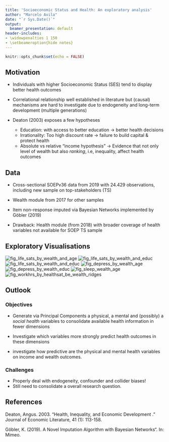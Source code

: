 ```yaml
---
title: 'Socioeconomic Status and Health: An exploratory analysis'
author: "Marcelo Avila"
date: "`r Sys.Date()`"
output:
  beamer_presentation: default
header-includes:
- \widowpenalties 1 150
- \setbeameroption{hide notes}
---
```


```r
knitr::opts_chunk$set(echo = FALSE)
```


## Motivation 

- Individuals with higher Socioeconomic Status (SES) tend to display better health outcomes

- Correlational relationship well established in literature but (causal) mechanisms are 
hard to investigate due to endogeneity and long-term development (multiple generations)

- Deaton (2003) exposes a few hypotheses

  - Education: with access to better education -> better health decisions
  - Irrationality: Too high discount rate -> failure to build capital & protect health
  - Absolute vs relative  "income hypothesis” -> Evidence that not only level of wealth but also
  _ranking_, i.e, inequality, affect health outcomes


## Data 

- Cross-sectional SOEPv36 data from 2019 with 24.429 observations, including new sample on
top-stakeholders (TS)

- Wealth module from 2017 for other samples

- Item non-response imputed via Bayesian Networks implemented by Göbler (2019)

- Drawback: Health module (from 2018) with broader coverage of health variables not available for
SOEP TS sample


## Exploratory Visualisations {.allowframebreaks}


![fig_life_sats_by_wealth_and_age]("figures/fig_life_sats_by_wealth_and_age.png")
![fig_life_sats_by_wealth_and_educ]("figures/fig_life_sats_by_wealth_and_educ.png")
![fig_life_sats_by_wealth_and_educ]("figures/fig_life_sats_by_wealth_x_age_educ_both.png")
![fig_depress_by_wealth_age]("figures/fig_depress_by_wealth_age.png")
![fig_depress_by_wealth_educ]("figures/fig_depress_by_wealth_educ.png")
![fig_sleep_wealth_age]("figures/fig_sleep_wealth_age.png")
![fig_workhrs_by_healthsat_be_wealth_ridges]("figures/fig_workhrs_by_healthsat_be_wealth_ridges.png")
<!-- ![fig_workhrs_by_healthsat_be_wealthgrp]("figures/fig_workhrs_by_healthsat_be_wealthgrp.png") -->

## Outlook 

### Objectives

- Generate via Principal Components a physical, a mental and (possibly) a _social health_ variables
to consolidate available health information in fewer dimensions

- Investigate which variables more strongly predict health outcomes in these dimensions

- investigate how predictive are the physical and mental health variables on income and wealth
outcomes. 

### Challenges 

- Properly deal with endogeneity, confounder and collider biases!
- Still need to consolidate a overall research question. 

## References 

Deaton, Angus. 2003. "Health, Inequality, and Economic Development ." Journal of Economic Literature, 41 (1): 113-158. 

Göbler, K. (2019). A Novel Imputation Algorithm with Bayesian Networks“. In: Mimeo.

